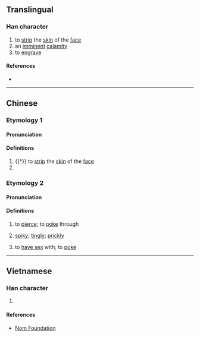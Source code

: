 {{character info/new}}
==Translingual==

===Han character===
{{Han char|rn=18|rad=刀|as=06|sn=8|four=|canj=GRLN|ids=⿰吉刂}}

# to [[strip]] the [[skin]] of the [[face]]
# an [[imminent]] [[calamity]]
# to [[engrave]]

====References====
* {{Han ref|kx=0139.180|hdz=10332.130|uh=34E4|ud=13540}}

----

==Chinese==

===Etymology 1===
{{zh-forms}}

====Pronunciation====
{{zh-pron
|m=qià
|c=kit3
|mc=y
|cat=v
}}

====Definitions====
{{zh-hanzi}}

# {{†}} to [[strip]] the [[skin]] of the [[face]]
# {{zh-alt-form|㓞}}

===Etymology 2===
{{zh-forms|alt=拮}}

====Pronunciation====
{{zh-pron
|c=gat1
|cat=v,a
}}

====Definitions====
{{zh-hanzi}}

# {{lb|zh|Cantonese}} to [[pierce]]; to [[poke]] through
# {{lb|zh|Cantonese}} [[spiky]]; [[tingly]]; [[prickly]]
# {{lb|zh|Cantonese|slang|figurative|of a man}} to [[have sex]] with; to [[poke]]

----

==Vietnamese==

===Han character===
{{vi-hantu|[[cắt]]|rs=刀06}}

# {{defn|lang=vi|sort=刀06}}

====References====
* [http://nomfoundation.org/common/nom_details.php?codepoint=34e4 Nom Foundation]